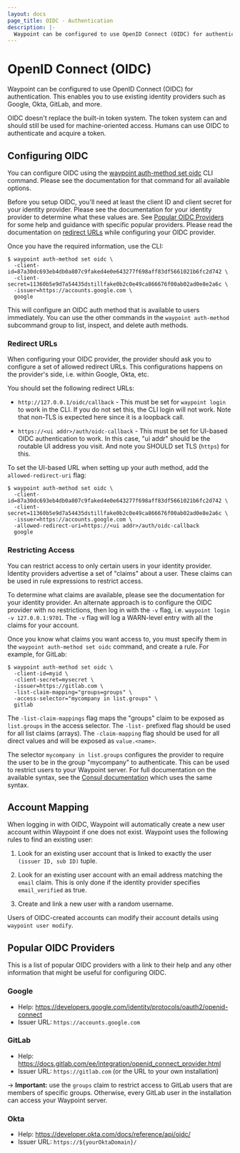 ```yaml
---
layout: docs
page_title: OIDC - Authentication
description: |-
  Waypoint can be configured to use OpenID Connect (OIDC) for authentication. This enables you to use existing identity providers such as Google, Okta, GitLab, and more.
---
```


# OpenID Connect (OIDC)

Waypoint can be configured to use OpenID Connect (OIDC) for
authentication. This enables you to use existing identity providers such
as Google, Okta, GitLab, and more.

OIDC doesn't replace the built-in token system. The token system can and
should still be used for machine-oriented access. Humans can use OIDC to
authenticate and acquire a token.

## Configuring OIDC

You can configure OIDC using the
[waypoint auth-method set oidc](/commands/auth-method-set-oidc) CLI command.
Please see the documentation for that command for all available options.

Before you setup OIDC, you'll need at least the client ID and client secret
for your identity provider. Please see the documentation for your identity
provider to determine what these values are. See [Popular OIDC Providers](#popular-oidc-providers)
for some help and guidance with specific popular providers. Please read the
documentation on [redirect URLs](/docs/server/auth/oidc#redirect-urls) while
configuring your OIDC provider.

Once you have the required information, use the CLI:

```shell-session
$ waypoint auth-method set oidc \
  -client-id=87a30dc693eb4db0a807c9faked4e0e643277f698aff83df5661021b6fc2d742 \
  -client-secret=11360b5e9d7a54435dstillfake0b2c0e49ca866676f00ab02ad0e8e2a6c \
  -issuer=https://accounts.google.com \
  google
```

This will configure an OIDC auth method that is available to users immediately.
You can use the other commands in the `waypoint auth-method` subcommand group
to list, inspect, and delete auth methods.

### Redirect URLs

When configuring your OIDC provider, the provider should ask you to configure
a set of allowed redirect URLs. This configurations happens on the provider's
side, i.e. within Google, Okta, etc.

You should set the following redirect URLs:

- `http://127.0.0.1/oidc/callback` - This must be set for `waypoint login`
  to work in the CLI. If you do not set this, the CLI login will not work.
  Note that non-TLS is expected here since it is a loopback call.

- `https://<ui addr>/auth/oidc-callback` - This must be set for UI-based
  OIDC authentication to work. In this case, "ui addr" should be the
  routable UI address you visit. And note you SHOULD set TLS (`https`) for
  this.

To set the UI-based URL when setting up your auth method, add the `allowed-redirect-uri` flag:

```
$ waypoint auth-method set oidc \
  -client-id=87a30dc693eb4db0a807c9faked4e0e643277f698aff83df5661021b6fc2d742 \
  -client-secret=11360b5e9d7a54435dstillfake0b2c0e49ca866676f00ab02ad0e8e2a6c \
  -issuer=https://accounts.google.com \
  -allowed-redirect-uri=https://<ui addr>/auth/oidc-callback
  google
```

### Restricting Access

You can restrict access to only certain users in your identity provider.
Identity providers advertise a set of "claims" about a user. These claims
can be used in rule expressions to restrict access.

To determine what claims are available, please see the documentation for
your identity provider. An alternate approach is to configure the OIDC
provider with no restrictions, then log in with the `-v` flag, i.e.
`waypoint login -v 127.0.0.1:9701`. The `-v` flag will log a WARN-level
entry with all the claims for your account.

Once you know what claims you want access to, you must specify them
in the `waypoint auth-method set oidc` command, and create a rule. For
example, for GitLab:

```shell-session
$ waypoint auth-method set oidc \
  -client-id=myid \
  -client-secret=mysecret \
  -issuer=https://gitlab.com \
  -list-claim-mapping="groups=groups" \
  -access-selector="mycompany in list.groups" \
  gitlab
```

The `-list-claim-mappings` flag maps the "groups" claim to be exposed
as `list.groups` in the access selector. The `-list-` prefixed flag should
be used for all list claims (arrays). The `-claim-mapping` flag should be
used for all direct values and will be exposed as `value.<name>`.

The selector `mycompany in list.groups` configures the provider to require
the user to be in the group "mycompany" to authenticate. This can be used
to restrict users to your Waypoint server. For full documentation on the
available syntax, see the [Consul documentation](https://www.consul.io/api/features/filtering#creating-expressions) which uses the same syntax.

## Account Mapping

When logging in with OIDC, Waypoint will automatically create a new user
account within Waypoint if one does not exist. Waypoint uses the following
rules to find an existing user:

1. Look for an existing user account that is linked to exactly the
   user `(issuer ID, sub ID)` tuple.

2. Look for an existing user account with an email address matching the
   `email` claim. This is only done if the identity provider specifies
   `email_verified` as true.

3. Create and link a new user with a random username.

Users of OIDC-created accounts can modify their account details
using `waypoint user modify`.

## Popular OIDC Providers

This is a list of popular OIDC providers with a link to their help and
any other information that might be useful for configuring OIDC.

### Google

- Help: https://developers.google.com/identity/protocols/oauth2/openid-connect
- Issuer URL: `https://accounts.google.com`

### GitLab

- Help: https://docs.gitlab.com/ee/integration/openid_connect_provider.html
- Issuer URL: `https://gitlab.com` (or the URL to your own installation)

-> **Important:** use the `groups` claim to restrict access to GitLab users
that are members of specific groups. Otherwise, every GitLab user in the
installation can access your Waypoint server.

### Okta

- Help: https://developer.okta.com/docs/reference/api/oidc/
- Issuer URL: `https://${yourOktaDomain}/`
